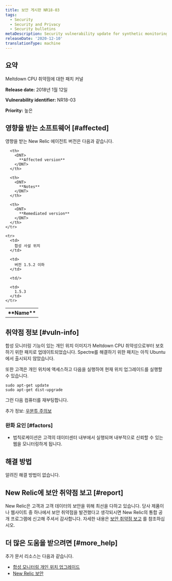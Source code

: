 ```yaml
---
title: 보안 게시판 NR18-03
tags:
  - Security
  - Security and Privacy
  - Security bulletins
metaDescription: Security vulnerability update for synthetic monitoring and private minion.
releaseDate: '2020-12-10'
translationType: machine
---
```


## 요약

Meltdown CPU 취약점에 대한 패치 커널

<DNT>**Release date:**</DNT> 2018년 1월 12일

<DNT>**Vulnerability identifier:**</DNT> NR18-03

<DNT>**Priority:**</DNT> 높은

## 영향을 받는 소프트웨어 [#affected]

영향을 받는 New Relic 에이전트 버전은 다음과 같습니다.

<table>
  <tbody>
    <tr>
      <th>
        <DNT>
          **Name**
        </DNT>
      </th>

      <th>
        <DNT>
          **Affected version**
        </DNT>
      </th>

      <th>
        <DNT>
          **Notes**
        </DNT>
      </th>

      <th>
        <DNT>
          **Remediated version**
        </DNT>
      </th>
    </tr>

    <tr>
      <td>
        합성 사설 위치
      </td>

      <td>
        버전 1.5.2 이하
      </td>

      <td/>

      <td>
        1.5.3
      </td>
    </tr>
  </tbody>
</table>

## 취약점 정보 [#vuln-info]

합성 모니터링 기능이 있는 개인 위치 이미지가 Meltdown CPU 취약성으로부터 보호하기 위한 패치로 업데이트되었습니다. Spectre를 해결하기 위한 패치는 아직 Ubuntu에서 출시되지 않았습니다.

또한 고객은 개인 위치에 액세스하고 다음을 실행하여 현재 위치 업그레이드를 실행할 수 있습니다.

```
sudo apt-get update
sudo apt-get dist-upgrade
```

그런 다음 컴퓨터를 재부팅합니다.

추가 정보: [우분투 주의보](https://wiki.ubuntu.com/SecurityTeam/KnowledgeBase/SpectreAndMeltdown)

### 완화 요인 [#factors]

* 법칙로케이션은 고객의 데이터센터 내부에서 실행되며 내부적으로 신뢰할 수 있는 웹을 모니터링하게 됩니다.

## 해결 방법

알려진 해결 방법이 없습니다.

## New Relic에 보안 취약점 보고 [#report]

New Relic은 고객과 고객 데이터의 보안을 위해 최선을 다하고 있습니다. 당사 제품이나 웹사이트 중 하나에서 보안 취약점을 발견했다고 생각되시면 New Relic의 통합 공개 프로그램에 신고해 주셔서 감사합니다. 자세한 내용은 [보안 취약점 보고](/docs/security/new-relic-security/data-privacy/reporting-security-vulnerabilities) 를 참조하십시오.

## 더 많은 도움을 받으려면 [#more_help]

추가 문서 리소스는 다음과 같습니다.

* [합성 모니터링 개인 위치 업그레이드](/docs/synthetics/new-relic-synthetics/private-locations/private-locations-overview-monitor-internal-sites-add-new-locations)
* [New Relic 보안](https://newrelic.com/security)
